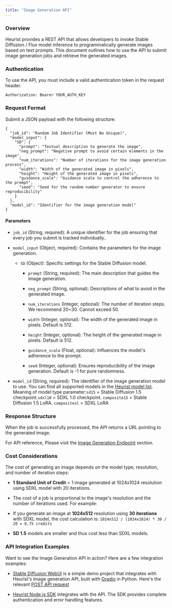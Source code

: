 ```yaml
---
title: "Image Generation API"
---
```


### Overview

Heurist provides a REST API that allows developers to invoke Stable Diffusion / Flux model inference to programmatically generate images based on text prompts. This document outlines how to use the API to submit image generation jobs and retrieve the generated images.

### Authentication

To use the API, you must include a valid authentication token in the request header.

```
Authorization: Bearer YOUR_AUTH_KEY
```

### Request Format

Submit a JSON payload with the following structure:

```
{
  "job_id": "Random Job Identifier (Must Be Unique)",
  "model_input": {
    "SD": {
      "prompt": "Textual description to generate the image",
      "neg_prompt": "Negative prompt to avoid certain elements in the image",
      "num_iterations": "Number of iterations for the image generation process",
      "width": "Width of the generated image in pixels",
      "height": "Height of the generated image in pixels",
      "guidance_scale": "Guidance scale to control the adherence to the prompt",
      "seed": "Seed for the random number generator to ensure reproducibility"
    }
  },
  "model_id": "Identifier for the image generation model"
}
```


#### Parameters

* `job_id` (String, required): A unique identifier for the job ensuring that every job you submit is tracked individually..

* `model_input` (Object, required): Contains the parameters for the image generation.

  * `SD` (Object): Specific settings for the Stable Diffusion model.

    * `prompt` (String, required): The main description that guides the image generation.

    * `neg_prompt` (String, optional): Descriptions of what to avoid in the generated image.

    * `num_iterations` (Integer, optional): The number of iteration steps. We recommend 20\~30. Cannot exceed 50.

    * `width` (Integer, optional): The width of the generated image in pixels. Default is 512.

    * `height` (Integer, optional): The height of the generated image in pixels. Default is 512.

    * `guidance_scale` (Float, optional): Influences the model's adherence to the prompt.

    * `seed` (Integer, optional): Ensures reproducibility of the image generation. Default is -1 for pure randomness.

* `model_id` (String, required): The identifier of the image generation model to use. You can find all supported models in the [Heurist model list](https://github.com/heurist-network/heurist-models/blob/main/models.json). Meaning of model type parameter:`sd15` = Stable Diffusion 1.5 checkpoint.`sdxl10` = SDXL 1.0 checkpoint. `composite15` = Stable Diffusion 1.5 LoRA. `compositexl` = SDXL LoRA

### Response Structure

When the job is successfully processed, the API returns a URL pointing to the generated image.

For API reference, Please visit the [Image Generation Endpoint](./endpoint) section.

### Cost Considerations

The cost of generating an image depends on the model type, resolution, and number of iteration steps:

* **1 Standard Unit of Credit** = 1 image generated at 1024x1024 resolution using SDXL model with 20 iterations.

* The cost of a job is proportional to the image's resolution and the number of iterations used. For example:

* If you generate an image at **1024x512** resolution using **30 iterations** with SDXL model, the cost calculation is: `1024x512 / (1024x1024) * 30 / 20 = 0.75 credits`

* **SD 1.5** models are smaller and thus cost less than SDXL models.

### API Integration Examples

Want to see the Image Generation API in action? Here are a few integration examples:

* [Stable Diffusion WebUI](https://github.com/heurist-network/stable-diffusion-webui) is a simple demo project that integrates with Heurist's image generation API, built with [Gradio](https://www.gradio.app/) in Python. Here's the relevant [POST API request](https://github.com/heurist-network/stable-diffusion-webui/blob/master/main.py#L36)

* [Heurist Node.js SDK](https://github.com/heurist-network/heurist-sdk/blob/main/packages/images/index.ts) integrates with the API. The SDK provides complete authentication and error handling features.
